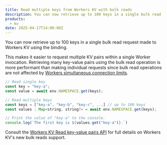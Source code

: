 ```yaml
---
title: Read multiple keys from Workers KV with bulk reads
description: You can now retrieve up to 100 keys in a single bulk read request to Workers KV.
products:
  - kv
date: 2025-04-17T14:00:00Z
---
```


You can now retrieve up to 100 keys in a single bulk read request made to Workers KV using the binding.

This makes it easier to request multiple KV pairs within a single Worker invocation. Retrieving many key-value pairs using the bulk read operation is more performant than making individual requests since bulk read operations are not affected by [Workers simultaneous connection limits](/workers/platform/limits/#simultaneous-open-connections).
```js
// Read single key
const key = "key-a";
const value = await env.NAMESPACE.get(keys);

// Read multiple keys
const keys = ["key-a", "key-b", "key-c", ...] // up to 100 keys
const values : Map<string, string?> = await env.NAMESPACE.get(keys);

// Print the value of "key-a" to the console.
console.log(`The first key is ${values.get("key-a")}.`)
```

Consult the [Workers KV Read key-value pairs API](/kv/api/read-key-value-pairs/) for full details on Workers KV's new bulk reads support.
